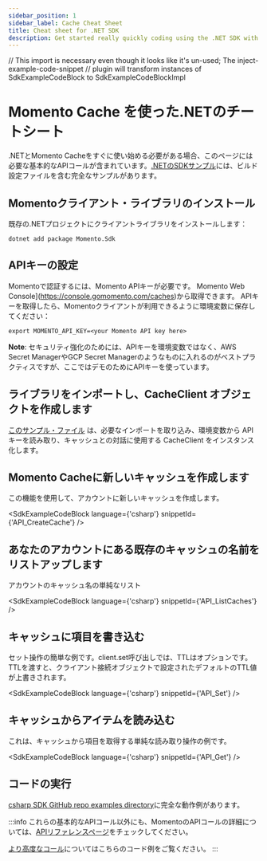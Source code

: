```yaml
---
sidebar_position: 1
sidebar_label: Cache Cheat Sheet
title: Cheat sheet for .NET SDK
description: Get started really quickly coding using the .NET SDK with Momento Cache
---
```


// This import is necessary even though it looks like it's un-used; The inject-example-code-snippet
// plugin will transform instances of SdkExampleCodeBlock to SdkExampleCodeBlockImpl

# Momento Cache を使った.NETのチートシート

.NETとMomento Cacheをすぐに使い始める必要がある場合、このページには必要な基本的なAPIコールが含まれています。[.NETのSDKサンプル](https://github.com/momentohq/client-sdk-dotnet/blob/main/examples)には、ビルド設定ファイルを含む完全なサンプルがあります。

## Momentoクライアント・ライブラリのインストール

既存の.NETプロジェクトにクライアントライブラリをインストールします：

```cli
dotnet add package Momento.Sdk
```

## APIキーの設定

Momentoで認証するには、Momento APIキーが必要です。 Momento Web Console](https://console.gomomento.com/caches)から取得できます。
APIキーを取得したら、Momentoクライアントが利用できるように環境変数に保存してください：

```
export MOMENTO_API_KEY=<your Momento API key here>
```

**Note**: セキュリティ強化のためには、APIキーを環境変数ではなく、AWS Secret ManagerやGCP Secret Managerのようなものに入れるのがベストプラクティスですが、ここではデモのためにAPIキーを使っています。

## ライブラリをインポートし、CacheClient オブジェクトを作成します
[このサンプル・ファイル](https://github.com/momentohq/client-sdk-dotnet/blob/main/examples/MomentoUsage/Program.cs) は、必要なインポートを取り込み、環境変数から API キーを読み取り、キャッシュとの対話に使用する CacheClient をインスタンス化します。

## Momento Cacheに新しいキャッシュを作成します
この機能を使用して、アカウントに新しいキャッシュを作成します。

<SdkExampleCodeBlock language={'csharp'} snippetId={'API_CreateCache'} />

## あなたのアカウントにある既存のキャッシュの名前をリストアップします
アカウントのキャッシュ名の単純なリスト

<SdkExampleCodeBlock language={'csharp'} snippetId={'API_ListCaches'} />

## キャッシュに項目を書き込む
セット操作の簡単な例です。client.set呼び出しでは、TTLはオプションです。TTLを渡すと、クライアント接続オブジェクトで設定されたデフォルトのTTL値が上書きされます。

<SdkExampleCodeBlock language={'csharp'} snippetId={'API_Set'} />

## キャッシュからアイテムを読み込む
これは、キャッシュから項目を取得する単純な読み取り操作の例です。

<SdkExampleCodeBlock language={'csharp'} snippetId={'API_Get'} />

## コードの実行

[csharp SDK GitHub repo examples directory](https://github.com/momentohq/client-sdk-dotnet/blob/main/examples)に完全な動作例があります。

:::info
これらの基本的なAPIコール以外にも、MomentoのAPIコールの詳細については、[APIリファレンスページ](/cache/develop/api-reference/index.mdx)をチェックしてください。

[より高度なコール](https://github.com/momentohq/client-sdk-dotnet/blob/main/examples/MomentoApplication/Program.cs)についてはこちらのコード例をご覧ください。
:::
